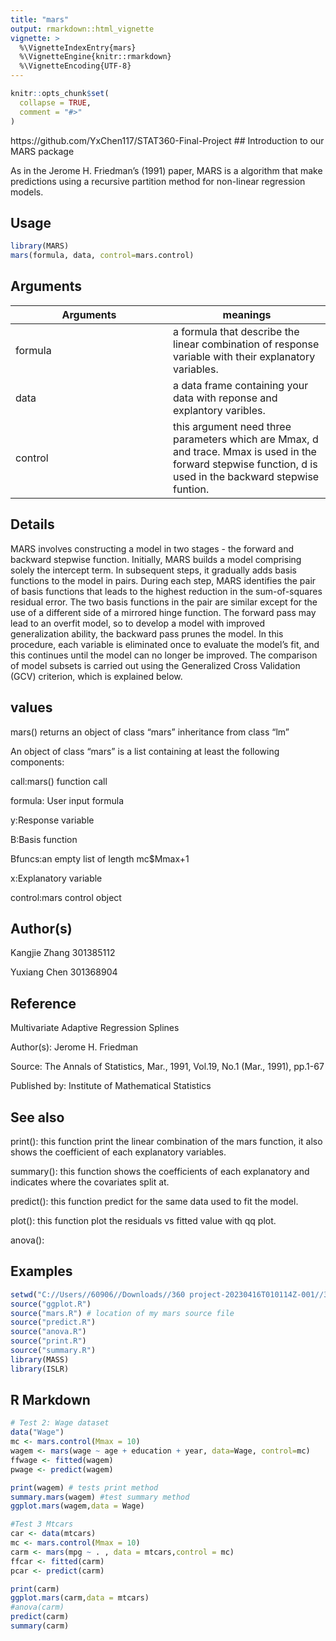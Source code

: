 ---
title: "mars"
output: rmarkdown::html_vignette
vignette: >
  %\VignetteIndexEntry{mars}
  %\VignetteEngine{knitr::rmarkdown}
  %\VignetteEncoding{UTF-8}
---

```{r, include = FALSE}
knitr::opts_chunk$set(
  collapse = TRUE,
  comment = "#>"
)
```
https://github.com/YxChen117/STAT360-Final-Project
## Introduction to our MARS package

As in the Jerome H. Friedman's (1991) paper, MARS is a algorithm that make predictions using a recursive partition method for non-linear regression models.

## Usage
```{r eval = F}
library(MARS)
mars(formula, data, control=mars.control)
```

## Arguments

Arguments     | meanings
------------- | -------------
formula | a formula that describe the linear combination of response variable with their explanatory variables.
data    | a data frame containing your data with reponse and explantory varibles.
control | this argument need three parameters which are Mmax, d and trace. Mmax is used in the forward stepwise function, d is used in the backward stepwise funtion.


## Details

MARS involves constructing a model in two stages - the forward and backward stepwise function. Initially, MARS builds a model comprising solely the intercept term. In subsequent steps, it gradually adds basis functions to the model in pairs. During each step, MARS identifies the pair of basis functions that leads to the highest reduction in the sum-of-squares residual error. The two basis functions in the pair are similar except for the use of a different side of a mirrored hinge function. The forward pass may lead to an overfit model, so to develop a model with improved generalization ability, the backward pass prunes the model. In this procedure, each variable is eliminated once to evaluate the model's fit, and this continues until the model can no longer be improved. The comparison of model subsets is carried out using the Generalized Cross Validation (GCV) criterion, which is explained below.

## values

mars() returns an object of class "mars" inheritance from class "lm"

An object of class "mars" is a list containing at least the following components:

call:mars() function call

formula: User input formula

y:Response variable

B:Basis function

Bfuncs:an empty list of length mc$Mmax+1

x:Explanatory variable

control:mars control object

## Author(s)

Kangjie Zhang 301385112

Yuxiang Chen 301368904

## Reference

Multivariate Adaptive Regression Splines

Author(s): Jerome H. Friedman

Source: The Annals of Statistics, Mar., 1991, Vol.19, No.1 (Mar., 1991), pp.1-67

Published by: Institute of Mathematical Statistics

## See also

print(): this function print the linear combination of the mars function, it also shows the coefficient of each explanatory variables.

summary(): this function shows the coefficients of each explanatory and indicates where the covariates split at.

predict(): this function predict for the same data used to fit the model.

plot(): this function plot the residuals vs fitted value with qq plot.

anova():

## Examples

```{r include= F}
setwd("C://Users//60906//Downloads//360 project-20230416T010114Z-001//360 project//mars//R")
source("ggplot.R")
source("mars.R") # location of my mars source file
source("predict.R")
source("anova.R")
source("print.R")
source("summary.R")
library(MASS)
library(ISLR)
```

## R Markdown



```{r}
# Test 2: Wage dataset
data("Wage")
mc <- mars.control(Mmax = 10)
wagem <- mars(wage ~ age + education + year, data=Wage, control=mc)
ffwage <- fitted(wagem)
pwage <- predict(wagem)
```


```{r}
print(wagem) # tests print method
summary.mars(wagem) #test summary method
ggplot.mars(wagem,data = Wage)

```


```{r}
#Test 3 Mtcars
car <- data(mtcars)
mc <- mars.control(Mmax = 10)
carm <- mars(mpg ~ . , data = mtcars,control = mc)
ffcar <- fitted(carm)
pcar <- predict(carm)
```


```{r}
print(carm)
ggplot.mars(carm,data = mtcars)
#anova(carm)
predict(carm)
summary(carm)
```
